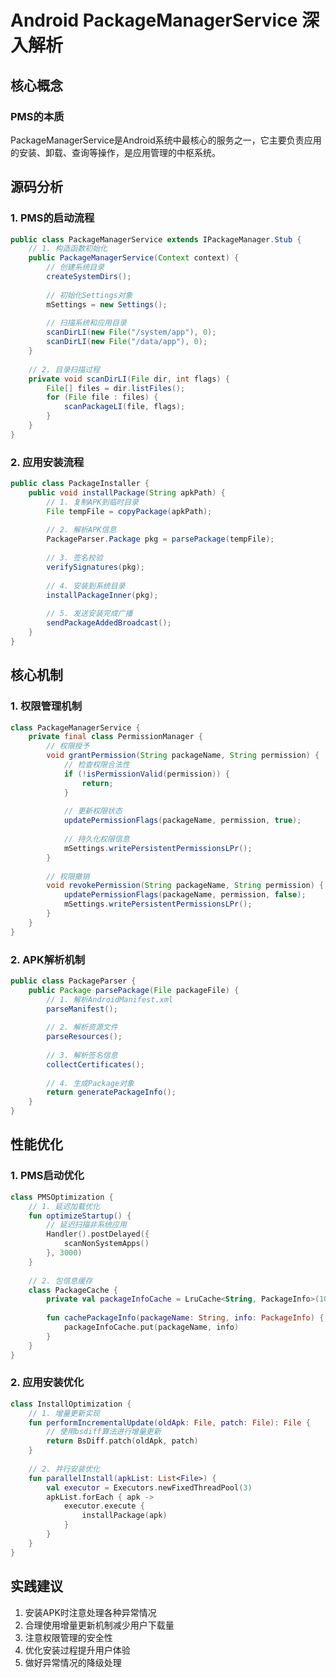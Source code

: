 # Android PackageManagerService 深入解析

## 核心概念

### PMS的本质

PackageManagerService是Android系统中最核心的服务之一，它主要负责应用的安装、卸载、查询等操作，是应用管理的中枢系统。

## 源码分析

### 1. PMS的启动流程

```java
public class PackageManagerService extends IPackageManager.Stub {
    // 1. 构造函数初始化
    public PackageManagerService(Context context) {
        // 创建系统目录
        createSystemDirs();
        
        // 初始化Settings对象
        mSettings = new Settings();
        
        // 扫描系统和应用目录
        scanDirLI(new File("/system/app"), 0);
        scanDirLI(new File("/data/app"), 0);
    }
    
    // 2. 目录扫描过程
    private void scanDirLI(File dir, int flags) {
        File[] files = dir.listFiles();
        for (File file : files) {
            scanPackageLI(file, flags);
        }
    }
}
```

### 2. 应用安装流程

```java
public class PackageInstaller {
    public void installPackage(String apkPath) {
        // 1. 复制APK到临时目录
        File tempFile = copyPackage(apkPath);
        
        // 2. 解析APK信息
        PackageParser.Package pkg = parsePackage(tempFile);
        
        // 3. 签名校验
        verifySignatures(pkg);
        
        // 4. 安装到系统目录
        installPackageInner(pkg);
        
        // 5. 发送安装完成广播
        sendPackageAddedBroadcast();
    }
}
```

## 核心机制

### 1. 权限管理机制

```java
class PackageManagerService {
    private final class PermissionManager {
        // 权限授予
        void grantPermission(String packageName, String permission) {
            // 检查权限合法性
            if (!isPermissionValid(permission)) {
                return;
            }
            
            // 更新权限状态
            updatePermissionFlags(packageName, permission, true);
            
            // 持久化权限信息
            mSettings.writePersistentPermissionsLPr();
        }
        
        // 权限撤销
        void revokePermission(String packageName, String permission) {
            updatePermissionFlags(packageName, permission, false);
            mSettings.writePersistentPermissionsLPr();
        }
    }
}
```

### 2. APK解析机制

```java
public class PackageParser {
    public Package parsePackage(File packageFile) {
        // 1. 解析AndroidManifest.xml
        parseManifest();
        
        // 2. 解析资源文件
        parseResources();
        
        // 3. 解析签名信息
        collectCertificates();
        
        // 4. 生成Package对象
        return generatePackageInfo();
    }
}
```

## 性能优化

### 1. PMS启动优化

```kotlin
class PMSOptimization {
    // 1. 延迟加载优化
    fun optimizeStartup() {
        // 延迟扫描非系统应用
        Handler().postDelayed({
            scanNonSystemApps()
        }, 3000)
    }
    
    // 2. 包信息缓存
    class PackageCache {
        private val packageInfoCache = LruCache<String, PackageInfo>(100)
        
        fun cachePackageInfo(packageName: String, info: PackageInfo) {
            packageInfoCache.put(packageName, info)
        }
    }
}
```

### 2. 应用安装优化

```kotlin
class InstallOptimization {
    // 1. 增量更新实现
    fun performIncrementalUpdate(oldApk: File, patch: File): File {
        // 使用bsdiff算法进行增量更新
        return BsDiff.patch(oldApk, patch)
    }
    
    // 2. 并行安装优化
    fun parallelInstall(apkList: List<File>) {
        val executor = Executors.newFixedThreadPool(3)
        apkList.forEach { apk ->
            executor.execute {
                installPackage(apk)
            }
        }
    }
}
```

## 实践建议

1. 安装APK时注意处理各种异常情况
2. 合理使用增量更新机制减少用户下载量
3. 注意权限管理的安全性
4. 优化安装过程提升用户体验
5. 做好异常情况的降级处理